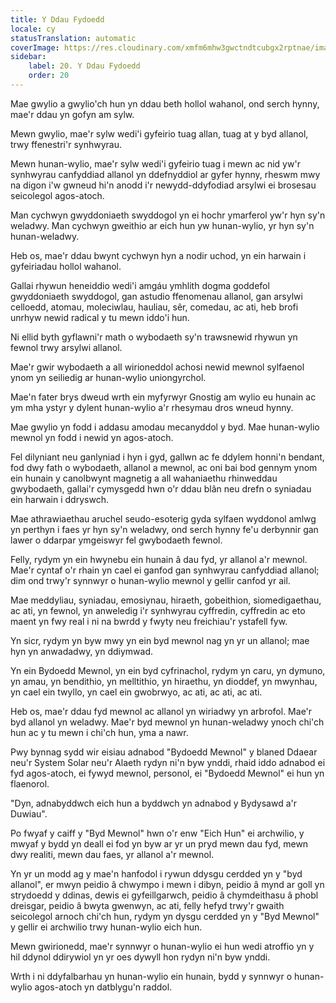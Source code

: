 ```yaml
---
title: Y Ddau Fydoedd
locale: cy
statusTranslation: automatic
coverImage: https://res.cloudinary.com/xmfm6mhw3gwctndtcubgx2rptnae/image/upload/v1740468922/small_cover_tratado_de_psicologia_revolucionaria_a4c0dca4e0.webp
sidebar:
    label: 20. Y Ddau Fydoedd
    order: 20
---
```

Mae gwylio a gwylio'ch hun yn ddau beth hollol wahanol, ond serch hynny, mae'r ddau yn gofyn am sylw.

Mewn gwylio, mae'r sylw wedi'i gyfeirio tuag allan, tuag at y byd allanol, trwy ffenestri'r synhwyrau.

Mewn hunan-wylio, mae'r sylw wedi'i gyfeirio tuag i mewn ac nid yw'r synhwyrau canfyddiad allanol yn ddefnyddiol ar gyfer hynny, rheswm mwy na digon i'w gwneud hi'n anodd i'r newydd-ddyfodiad arsylwi ei brosesau seicolegol agos-atoch.

Man cychwyn gwyddoniaeth swyddogol yn ei hochr ymarferol yw'r hyn sy'n weladwy. Man cychwyn gweithio ar eich hun yw hunan-wylio, yr hyn sy'n hunan-weladwy.

Heb os, mae'r ddau bwynt cychwyn hyn a nodir uchod, yn ein harwain i gyfeiriadau hollol wahanol.

Gallai rhywun heneiddio wedi'i amgáu ymhlith dogma goddefol gwyddoniaeth swyddogol, gan astudio ffenomenau allanol, gan arsylwi celloedd, atomau, moleciwlau, hauliau, sêr, comedau, ac ati, heb brofi unrhyw newid radical y tu mewn iddo'i hun.

Ni ellid byth gyflawni'r math o wybodaeth sy'n trawsnewid rhywun yn fewnol trwy arsylwi allanol.

Mae'r gwir wybodaeth a all wirioneddol achosi newid mewnol sylfaenol ynom yn seiliedig ar hunan-wylio uniongyrchol.

Mae'n fater brys dweud wrth ein myfyrwyr Gnostig am wylio eu hunain ac ym mha ystyr y dylent hunan-wylio a'r rhesymau dros wneud hynny.

Mae gwylio yn fodd i addasu amodau mecanyddol y byd. Mae hunan-wylio mewnol yn fodd i newid yn agos-atoch.

Fel dilyniant neu ganlyniad i hyn i gyd, gallwn ac fe ddylem honni'n bendant, fod dwy fath o wybodaeth, allanol a mewnol, ac oni bai bod gennym ynom ein hunain y canolbwynt magnetig a all wahaniaethu rhinweddau gwybodaeth, gallai'r cymysgedd hwn o'r ddau blân neu drefn o syniadau ein harwain i ddryswch.

Mae athrawiaethau aruchel seudo-esoterig gyda sylfaen wyddonol amlwg yn perthyn i faes yr hyn sy'n weladwy, ond serch hynny fe'u derbynnir gan lawer o ddarpar ymgeiswyr fel gwybodaeth fewnol.

Felly, rydym yn ein hwynebu ein hunain â dau fyd, yr allanol a'r mewnol. Mae'r cyntaf o'r rhain yn cael ei ganfod gan synhwyrau canfyddiad allanol; dim ond trwy'r synnwyr o hunan-wylio mewnol y gellir canfod yr ail.

Mae meddyliau, syniadau, emosiynau, hiraeth, gobeithion, siomedigaethau, ac ati, yn fewnol, yn anweledig i'r synhwyrau cyffredin, cyffredin ac eto maent yn fwy real i ni na bwrdd y fwyty neu freichiau'r ystafell fyw.

Yn sicr, rydym yn byw mwy yn ein byd mewnol nag yn yr un allanol; mae hyn yn anwadadwy, yn ddiymwad.

Yn ein Bydoedd Mewnol, yn ein byd cyfrinachol, rydym yn caru, yn dymuno, yn amau, yn bendithio, yn melltithio, yn hiraethu, yn dioddef, yn mwynhau, yn cael ein twyllo, yn cael ein gwobrwyo, ac ati, ac ati, ac ati.

Heb os, mae'r ddau fyd mewnol ac allanol yn wiriadwy yn arbrofol. Mae'r byd allanol yn weladwy. Mae'r byd mewnol yn hunan-weladwy ynoch chi'ch hun ac y tu mewn i chi'ch hun, yma a nawr.

Pwy bynnag sydd wir eisiau adnabod "Bydoedd Mewnol" y blaned Ddaear neu'r System Solar neu'r Alaeth rydyn ni'n byw ynddi, rhaid iddo adnabod ei fyd agos-atoch, ei fywyd mewnol, personol, ei "Bydoedd Mewnol" ei hun yn flaenorol.

"Dyn, adnabyddwch eich hun a byddwch yn adnabod y Bydysawd a'r Duwiau".

Po fwyaf y caiff y "Byd Mewnol" hwn o'r enw "Eich Hun" ei archwilio, y mwyaf y bydd yn deall ei fod yn byw ar yr un pryd mewn dau fyd, mewn dwy realiti, mewn dau faes, yr allanol a'r mewnol.

Yn yr un modd ag y mae'n hanfodol i rywun ddysgu cerdded yn y "byd allanol", er mwyn peidio â chwympo i mewn i dibyn, peidio â mynd ar goll yn strydoedd y ddinas, dewis ei gyfeillgarwch, peidio â chymdeithasu â phobl dreisgar, peidio â bwyta gwenwyn, ac ati, felly hefyd trwy'r gwaith seicolegol arnoch chi'ch hun, rydym yn dysgu cerdded yn y "Byd Mewnol" y gellir ei archwilio trwy hunan-wylio eich hun.

Mewn gwirionedd, mae'r synnwyr o hunan-wylio ei hun wedi atroffio yn y hil ddynol ddirywiol yn yr oes dywyll hon rydyn ni'n byw ynddi.

Wrth i ni ddyfalbarhau yn hunan-wylio ein hunain, bydd y synnwyr o hunan-wylio agos-atoch yn datblygu'n raddol.

